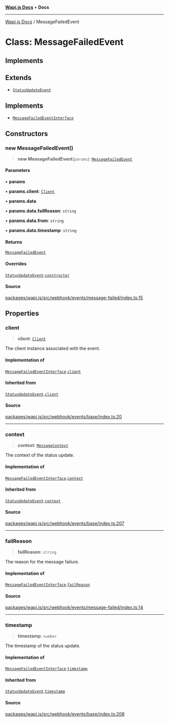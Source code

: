[**Wapi.js Docs**](../README.mdx) • **Docs**

***

[Wapi.js Docs](../globals.mdx) / MessageFailedEvent

# Class: MessageFailedEvent

## Implements

## Extends

- [`StatusUpdateEvent`](StatusUpdateEvent.mdx)

## Implements

- [`MessageFailedEventInterface`](../interfaces/MessageFailedEventInterface.mdx)

## Constructors

### new MessageFailedEvent()

> **new MessageFailedEvent**(`params`): [`MessageFailedEvent`](MessageFailedEvent.mdx)

#### Parameters

• **params**

• **params.client**: [`Client`](Client.mdx)

• **params.data**

• **params.data.failReason**: `string`

• **params.data.from**: `string`

• **params.data.timestamp**: `string`

#### Returns

[`MessageFailedEvent`](MessageFailedEvent.mdx)

#### Overrides

[`StatusUpdateEvent`](StatusUpdateEvent.mdx).[`constructor`](StatusUpdateEvent.mdx#constructors)

#### Source

[packages/wapi.js/src/webhook/events/message-failed/index.ts:15](https://github.com/sarthakjdev/wapi.js/blob/13b0ae8a179e1d2ead89d348fa5b05387c8fc977/packages/wapi.js/src/webhook/events/message-failed/index.ts#L15)

## Properties

### client

> **client**: [`Client`](Client.mdx)

The client instance associated with the event.

#### Implementation of

[`MessageFailedEventInterface`](../interfaces/MessageFailedEventInterface.mdx).[`client`](../interfaces/MessageFailedEventInterface.mdx#client)

#### Inherited from

[`StatusUpdateEvent`](StatusUpdateEvent.mdx).[`client`](StatusUpdateEvent.mdx#client)

#### Source

[packages/wapi.js/src/webhook/events/base/index.ts:20](https://github.com/sarthakjdev/wapi.js/blob/13b0ae8a179e1d2ead89d348fa5b05387c8fc977/packages/wapi.js/src/webhook/events/base/index.ts#L20)

***

### context

> **context**: [`MessageContext`](../type-aliases/MessageContext.mdx)

The context of the status update.

#### Implementation of

[`MessageFailedEventInterface`](../interfaces/MessageFailedEventInterface.mdx).[`context`](../interfaces/MessageFailedEventInterface.mdx#context)

#### Inherited from

[`StatusUpdateEvent`](StatusUpdateEvent.mdx).[`context`](StatusUpdateEvent.mdx#context)

#### Source

[packages/wapi.js/src/webhook/events/base/index.ts:207](https://github.com/sarthakjdev/wapi.js/blob/13b0ae8a179e1d2ead89d348fa5b05387c8fc977/packages/wapi.js/src/webhook/events/base/index.ts#L207)

***

### failReason

> **failReason**: `string`

The reason for the message failure.

#### Implementation of

[`MessageFailedEventInterface`](../interfaces/MessageFailedEventInterface.mdx).[`failReason`](../interfaces/MessageFailedEventInterface.mdx#failreason)

#### Source

[packages/wapi.js/src/webhook/events/message-failed/index.ts:14](https://github.com/sarthakjdev/wapi.js/blob/13b0ae8a179e1d2ead89d348fa5b05387c8fc977/packages/wapi.js/src/webhook/events/message-failed/index.ts#L14)

***

### timestamp

> **timestamp**: `number`

The timestamp of the status update.

#### Implementation of

[`MessageFailedEventInterface`](../interfaces/MessageFailedEventInterface.mdx).[`timestamp`](../interfaces/MessageFailedEventInterface.mdx#timestamp)

#### Inherited from

[`StatusUpdateEvent`](StatusUpdateEvent.mdx).[`timestamp`](StatusUpdateEvent.mdx#timestamp)

#### Source

[packages/wapi.js/src/webhook/events/base/index.ts:208](https://github.com/sarthakjdev/wapi.js/blob/13b0ae8a179e1d2ead89d348fa5b05387c8fc977/packages/wapi.js/src/webhook/events/base/index.ts#L208)
